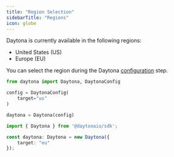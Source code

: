 ```yaml
---
title: "Region Selection"
sidebarTitle: "Regions"
icon: globe
---
```


Daytona is currently available in the following regions:

* United States (US)
* Europe (EU)

You can select the region during the Daytona [configuration](/docs/configuration) step.

```py
from daytona import Daytona, DaytonaConfig

config = DaytonaConfig(
    target="us"
)

daytona = Daytona(config)
```

```ts
import { Daytona } from '@daytonaio/sdk';

const daytona: Daytona = new Daytona({
    target: "eu"
});
```
